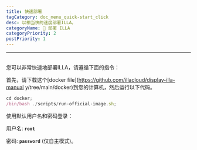 ```yaml
---
title: 快速部署
tagCategory: doc_menu_quick-start_click
desc: 以相当快的速度部署ILLA。
categoryName: 👷 部署 ILLA
categoryPriority: 2
postPriority: 1
---
```


* * *

## <Heading hidden>快速部署</Heading>

您可以非常快速地部署ILLA，请遵循下面的指令：

首先，请下载这个[docker file]\(https://github.com/illacloud/display-illa-manual y/tree/main/docker)到您的计算机，然后运行以下代码。

```jsx
cd docker;
/bin/bash ./scripts/run-official-image.sh;
```

使用默认用户名和密码登录：

用户名: **`root`**

密码: **`password`** (仅自主模式)。
